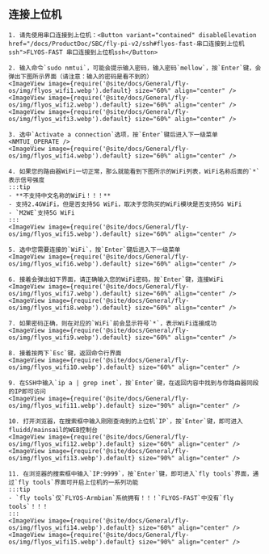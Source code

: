 


## 连接上位机


    1. 请先使用串口连接到上位机：<Button variant="contained" disableElevation href="/docs/ProductDoc/SBC/fly-pi-v2/ssh#flyos-fast-串口连接到上位机ssh">FLYOS-FAST 串口连接到上位机ssh</Button>

    2. 输入命令`sudo nmtui`，可能会提示输入密码，输入密码`mellow`，按`Enter`键，会弹出下图所示界面（请注意：输入的密码是看不到的）  
    <ImageView image={require('@site/docs/General/fly-os/img/flyos_wifi1.webp').default} size="60%" align="center" />
    <ImageView image={require('@site/docs/General/fly-os/img/flyos_wifi2.webp').default} size="60%" align="center" />
    <ImageView image={require('@site/docs/General/fly-os/img/flyos_wifi3.webp').default} size="60%" align="center" />

    3. 选中`Activate a connection`选项，按`Enter`键后进入下一级菜单
    <NMTUI_OPERATE />
    <ImageView image={require('@site/docs/General/fly-os/img/flyos_wifi4.webp').default} size="60%" align="center" />

    4. 如果您的路由器WiFi一切正常，那么就能看到下图所示的WiFi列表，WiFi名称后面的`*`表示信号强度
    :::tip
    - **不支持中文名称的WiFi！！！**
    - 支持2.4GWiFi，但是否支持5G WiFi，取决于您购买的WiFi模块是否支持5G WiFi
    - `M2WE`支持5G WiFi
    :::
    <ImageView image={require('@site/docs/General/fly-os/img/flyos_wifi5.webp').default} size="60%" align="center" />

    5. 选中您需要连接的`WiFi`，按`Enter`键后进入下一级菜单
    <ImageView image={require('@site/docs/General/fly-os/img/flyos_wifi6.webp').default} size="60%" align="center" />

    6. 接着会弹出如下界面，请正确输入您的WiFi密码，按`Enter`键，连接WiFi
    <ImageView image={require('@site/docs/General/fly-os/img/flyos_wifi7.webp').default} size="60%" align="center" />
    <ImageView image={require('@site/docs/General/fly-os/img/flyos_wifi8.webp').default} size="60%" align="center" />

    7. 如果密码正确，则在对应的`WiFi`前会显示符号`*`，表示WiFi连接成功
    <ImageView image={require('@site/docs/General/fly-os/img/flyos_wifi9.webp').default} size="60%" align="center" />

    8. 接着按两下`Esc`键，返回命令行界面
    <ImageView image={require('@site/docs/General/fly-os/img/flyos_wifi10.webp').default} size="60%" align="center" />
    
    9. 在SSH中输入`ip a | grep inet`，按`Enter`键，在返回内容中找到与你路由器同段的IP即可访问
    <ImageView image={require('@site/docs/General/fly-os/img/flyos_wifi11.webp').default} size="90%" align="center" />

    10. 打开浏览器，在搜索框中输入刚刚查询到的上位机`IP`，按`Enter`键，即可进入fluidd/mainsail的WEB控制台
    <ImageView image={require('@site/docs/General/fly-os/img/flyos_wifi12.webp').default} size="60%" align="center" />  
    <ImageView image={require('@site/docs/General/fly-os/img/flyos_wifi13.webp').default} size="90%" align="center" />

    11. 在浏览器的搜索框中输入`IP:9999`，按`Enter`键，即可进入`fly tools`界面，通过`fly tools`界面可开启上位机的一系列功能
    :::tip
    - `fly tools`仅`FLYOS-Armbian`系统拥有！！！`FLYOS-FAST`中没有`fly tools`！！！
    :::
    <ImageView image={require('@site/docs/General/fly-os/img/flyos_wifi14.webp').default} size="60%" align="center" />  
    <ImageView image={require('@site/docs/General/fly-os/img/flyos_wifi15.webp').default} size="90%" align="center" />
